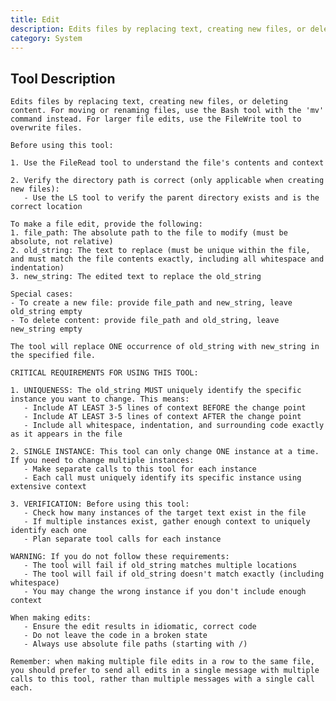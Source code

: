 ```yaml
---
title: Edit
description: Edits files by replacing text, creating new files, or deleting content. For moving or renaming files, use the Bash tool with the 'mv' command inste...
category: System
---
```


## Tool Description

```
Edits files by replacing text, creating new files, or deleting content. For moving or renaming files, use the Bash tool with the 'mv' command instead. For larger file edits, use the FileWrite tool to overwrite files.

Before using this tool:

1. Use the FileRead tool to understand the file's contents and context

2. Verify the directory path is correct (only applicable when creating new files):
   - Use the LS tool to verify the parent directory exists and is the correct location

To make a file edit, provide the following:
1. file_path: The absolute path to the file to modify (must be absolute, not relative)
2. old_string: The text to replace (must be unique within the file, and must match the file contents exactly, including all whitespace and indentation)
3. new_string: The edited text to replace the old_string

Special cases:
- To create a new file: provide file_path and new_string, leave old_string empty
- To delete content: provide file_path and old_string, leave new_string empty

The tool will replace ONE occurrence of old_string with new_string in the specified file.

CRITICAL REQUIREMENTS FOR USING THIS TOOL:

1. UNIQUENESS: The old_string MUST uniquely identify the specific instance you want to change. This means:
   - Include AT LEAST 3-5 lines of context BEFORE the change point
   - Include AT LEAST 3-5 lines of context AFTER the change point
   - Include all whitespace, indentation, and surrounding code exactly as it appears in the file

2. SINGLE INSTANCE: This tool can only change ONE instance at a time. If you need to change multiple instances:
   - Make separate calls to this tool for each instance
   - Each call must uniquely identify its specific instance using extensive context

3. VERIFICATION: Before using this tool:
   - Check how many instances of the target text exist in the file
   - If multiple instances exist, gather enough context to uniquely identify each one
   - Plan separate tool calls for each instance

WARNING: If you do not follow these requirements:
   - The tool will fail if old_string matches multiple locations
   - The tool will fail if old_string doesn't match exactly (including whitespace)
   - You may change the wrong instance if you don't include enough context

When making edits:
   - Ensure the edit results in idiomatic, correct code
   - Do not leave the code in a broken state
   - Always use absolute file paths (starting with /)

Remember: when making multiple file edits in a row to the same file, you should prefer to send all edits in a single message with multiple calls to this tool, rather than multiple messages with a single call each.
```